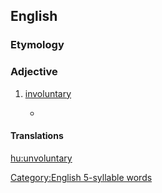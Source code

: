 ==English==

===Etymology===
{{prefix|un|voluntary|lang=en}}

===Adjective===
{{en-adj}}

# [[involuntary]]
#* {{rfdate}} {{rfquotek|Fuller|lang=en}}

====Translations====
{{trans-see|involuntary}}

[[Category:English 5-syllable words]]

[[hu:unvoluntary]]